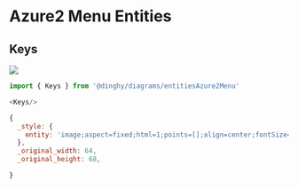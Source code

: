 
# Azure2 Menu Entities


## Keys

<Tabs>
  <TabItem value="Preview">

![](./keys.png#drawio)

  </TabItem>
  <TabItem value="Usage">
    
```js
import { Keys } from '@dinghy/diagrams/entitiesAzure2Menu'

<Keys/>
```

  </TabItem>
  <TabItem value="Definition">
    
```js
{
  _style: {
    entity: 'image;aspect=fixed;html=1;points=[];align=center;fontSize=12;image=img/lib/azure2/menu/Keys.svg;strokeColor=none;',
  },
  _original_width: 64,
  _original_height: 68,

}
```

  </TabItem>
</Tabs>

